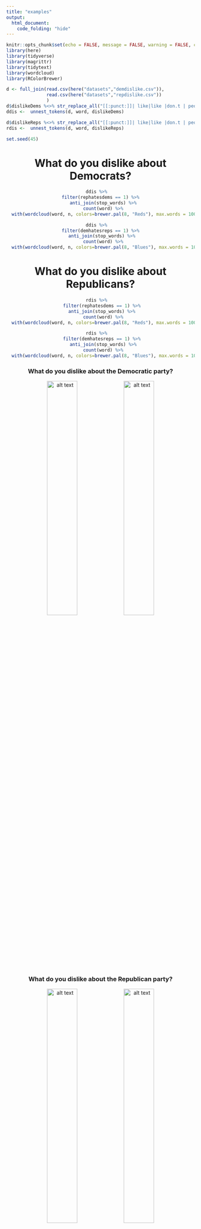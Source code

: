 ```yaml
---
title: "examples"
output:
  html_document:
    code_folding: "hide"
---
```


```r
knitr::opts_chunk$set(echo = FALSE, message = FALSE, warning = FALSE, cache = FALSE, fig.path='Figs/', eval.after = 'fig.cap')
library(here)
library(tidyverse)
library(magrittr)
library(tidytext)
library(wordcloud)
library(RColorBrewer)
```


```r
d <- full_join(read.csv(here("datasets","demdislike.csv")),
               read.csv(here("datasets","repdislike.csv"))
               )
d$dislikeDems %<>% str_replace_all("[[:punct:]]| like|like |don.t | people|pro | party|party ", " ") %>% tolower() 
ddis <-  unnest_tokens(d, word, dislikeDems)

d$dislikeReps %<>% str_replace_all("[[:punct:]]| like|like |don.t | people|pro | party|party ", " ") %>% tolower() 
rdis <-  unnest_tokens(d, word, dislikeReps)

set.seed(45)
```

<center>

# What do you dislike about Democrats?

```r
ddis %>%   
  filter(rephatesdems == 1) %>%  
  anti_join(stop_words) %>%
  count(word) %>%
  with(wordcloud(word, n, colors=brewer.pal(8, "Reds"), max.words = 100))
```


```r
ddis %>%   
  filter(demhatesreps == 1) %>%  
  anti_join(stop_words) %>% 
  count(word) %>%
  with(wordcloud(word, n, colors=brewer.pal(8, "Blues"), max.words = 100))
```


# What do you dislike about Republicans?
```r
rdis %>%   
  filter(rephatesdems == 1) %>% 
  anti_join(stop_words) %>% 
  count(word) %>%
  with(wordcloud(word, n, colors=brewer.pal(8, "Reds"), max.words = 100))
```

```r
rdis %>%   
  filter(demhatesreps == 1) %>% 
  anti_join(stop_words) %>%
  count(word) %>%
  with(wordcloud(word, n, colors=brewer.pal(8, "Blues"), max.words = 100))
```



### What do you dislike about the Democratic party?
![alt text](Figs/dislikedems-demhatesreps-1.png){ width=40% } ![alt text](Figs/dislikedems-rephatesdems-1.png){ width=40% }

### What do you dislike about the Republican party?
![alt text](Figs/dislikereps-demhatesreps-1.png){ width=40% } ![alt text](Figs/dislikereps-rephatesdems-1.png){ width=40% }

(ANES V161101 V161106)
</center>



```r
library(reshape2)
ddis %>%
  inner_join(get_sentiments("bing")) %>%
  count(word, sentiment, sort = TRUE) %>%
  acast(word ~ sentiment, value.var = "n", fill = 0) %>%
  comparison.cloud(colors = c("gray20", "gray80"),
                   max.words = 100)
```
